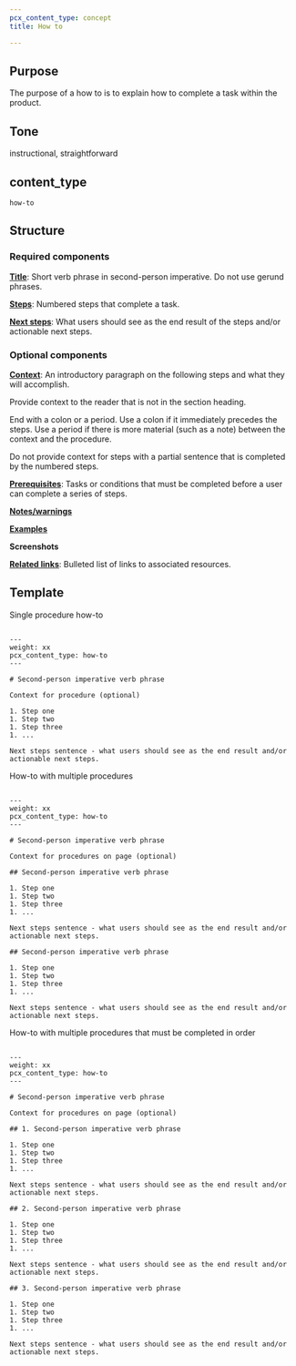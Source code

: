 ```yaml
---
pcx_content_type: concept
title: How to

---
```



## Purpose

The purpose of a how to is to explain how to complete a task within the product.

<Render file="howto-vs-tutorial" />

## Tone

instructional, straightforward

## content\_type

`how-to`

## Structure

### Required components

[**Title**](/style-guide/documentation-content-strategy/component-attributes/titles/): Short verb phrase in second-person imperative. Do not use gerund phrases.

[**Steps**](/style-guide/documentation-content-strategy/component-attributes/steps-tasks-procedures/): Numbered steps that complete a task.

[**Next steps**](/style-guide/documentation-content-strategy/component-attributes/next-steps/): What users should see as the end result of the steps and/or actionable next steps.

### Optional components

[**Context**](/style-guide/documentation-content-strategy/component-attributes/context/): An introductory paragraph on the following steps and what they will accomplish.

Provide context to the reader that is not in the section heading.

End with a colon or a period. Use a colon if it immediately precedes the steps. Use a period if there is more material (such as a note) between the context and the procedure.

Do not provide context for steps with a partial sentence that is completed by the numbered steps.

[**Prerequisites**](/style-guide/documentation-content-strategy/component-attributes/prerequisites/): Tasks or conditions that must be completed before a user can complete a series of steps.

[**Notes/warnings**](/style-guide/documentation-content-strategy/component-attributes/notes-tips-warnings/)

[**Examples**](/style-guide/documentation-content-strategy/component-attributes/examples/)

**Screenshots**

[**Related links**](/style-guide/documentation-content-strategy/component-attributes/links/): Bulleted list of links to associated resources.

## Template

Single procedure how-to

```

---
weight: xx
pcx_content_type: how-to
---
 
# Second-person imperative verb phrase
 
Context for procedure (optional)
 
1. Step one
1. Step two
1. Step three
1. ...

Next steps sentence - what users should see as the end result and/or actionable next steps.
```

How-to with multiple procedures

```

---
weight: xx
pcx_content_type: how-to
---
 
# Second-person imperative verb phrase
 
Context for procedures on page (optional)
 
## Second-person imperative verb phrase
 
1. Step one
1. Step two
1. Step three
1. ...
 
Next steps sentence - what users should see as the end result and/or actionable next steps.
 
## Second-person imperative verb phrase
 
1. Step one
1. Step two
1. Step three
1. ...

Next steps sentence - what users should see as the end result and/or actionable next steps.
```

How-to with multiple procedures that must be completed in order

```

---
weight: xx
pcx_content_type: how-to
---
 
# Second-person imperative verb phrase
 
Context for procedures on page (optional)
 
## 1. Second-person imperative verb phrase
 
1. Step one
1. Step two
1. Step three
1. ...
 
Next steps sentence - what users should see as the end result and/or actionable next steps.
 
## 2. Second-person imperative verb phrase
 
1. Step one
1. Step two
1. Step three
1. ...
 
Next steps sentence - what users should see as the end result and/or actionable next steps.
 
## 3. Second-person imperative verb phrase
 
1. Step one
1. Step two
1. Step three
1. ...
 
Next steps sentence - what users should see as the end result and/or actionable next steps.
```
